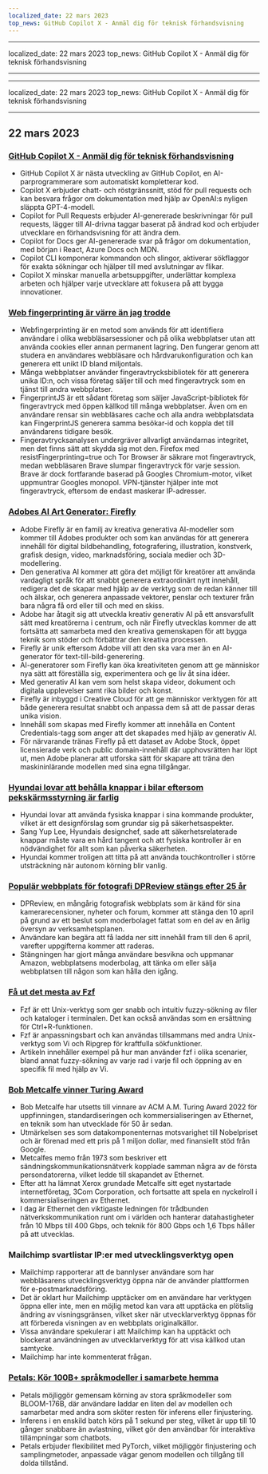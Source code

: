 ```yaml
---
localized_date: 22 mars 2023
top_news: GitHub Copilot X - Anmäl dig för teknisk förhandsvisning
---
```


---

localized_date: 22 mars 2023
top_news: GitHub Copilot X - Anmäl dig för teknisk förhandsvisning

---

---

localized_date: 22 mars 2023
top_news: GitHub Copilot X - Anmäl dig för teknisk förhandsvisning

---



<CallToAction />

<Steps>

## 22 mars 2023

### [GitHub Copilot X - Anmäl dig för teknisk förhandsvisning](https://github.blog/2023-03-22-github-copilot-x-the-ai-powered-developer-experience/?ref=hackernewsgpt.com)

- GitHub Copilot X är nästa utveckling av GitHub Copilot, en AI-parprogrammerare som automatiskt kompletterar kod.
- Copilot X erbjuder chatt- och röstgränssnitt, stöd för pull requests och kan besvara frågor om dokumentation med hjälp av OpenAI:s nyligen släppta GPT-4-modell.
- Copilot for Pull Requests erbjuder AI-genererade beskrivningar för pull requests, lägger till AI-drivna taggar baserat på ändrad kod och erbjuder utvecklare en förhandsvisning för att ändra dem.
- Copilot for Docs ger AI-genererade svar på frågor om dokumentation, med början i React, Azure Docs och MDN.
- Copilot CLI komponerar kommandon och slingor, aktiverar sökflaggor för exakta sökningar och hjälper till med avslutningar av flikar.
- Copilot X minskar manuella arbetsuppgifter, underlättar komplexa arbeten och hjälper varje utvecklare att fokusera på att bygga innovationer.

### [Web fingerprinting är värre än jag trodde](https://www.bitestring.com/posts/2023-03-19-web-fingerprinting-is-worse-than-I-thought.html?ref=hackernewsgpt.com)

- Webfingerprinting är en metod som används för att identifiera användare i olika webbläsarsessioner och på olika webbplatser utan att använda cookies eller annan permanent lagring. Den fungerar genom att studera en användares webbläsare och hårdvarukonfiguration och kan generera ett unikt ID bland miljontals.
- Många webbplatser använder fingeravtrycksbibliotek för att generera unika ID:n, och vissa företag säljer till och med fingeravtryck som en tjänst till andra webbplatser.
- FingerprintJS är ett sådant företag som säljer JavaScript-bibliotek för fingeravtryck med öppen källkod till många webbplatser. Även om en användare rensar sin webbläsares cache och alla andra webbplatsdata kan FingerprintJS generera samma besökar-id och koppla det till användarens tidigare besök.
- Fingeravtrycksanalysen undergräver allvarligt användarnas integritet, men det finns sätt att skydda sig mot den. Firefox med resistFingerprinting=true och Tor Browser är säkrare mot fingeravtryck, medan webbläsaren Brave slumpar fingeravtryck för varje session. Brave är dock fortfarande baserad på Googles Chromium-motor, vilket uppmuntrar Googles monopol. VPN-tjänster hjälper inte mot fingeravtryck, eftersom de endast maskerar IP-adresser.

### [Adobes AI Art Generator: Firefly](https://www.adobe.com/sensei/generative-ai/firefly.html?ref=hackernewsgpt.com)

- Adobe Firefly är en familj av kreativa generativa AI-modeller som kommer till Adobes produkter och som kan användas för att generera innehåll för digital bildbehandling, fotografering, illustration, konstverk, grafisk design, video, marknadsföring, sociala medier och 3D-modellering.
- Den generativa AI kommer att göra det möjligt för kreatörer att använda vardagligt språk för att snabbt generera extraordinärt nytt innehåll, redigera det de skapar med hjälp av de verktyg som de redan känner till och älskar, och generera anpassade vektorer, penslar och texturer från bara några få ord eller till och med en skiss.
- Adobe har åtagit sig att utveckla kreativ generativ AI på ett ansvarsfullt sätt med kreatörerna i centrum, och när Firefly utvecklas kommer de att fortsätta att samarbeta med den kreativa gemenskapen för att bygga teknik som stöder och förbättrar den kreativa processen.
- Firefly är unik eftersom Adobe vill att den ska vara mer än en AI-generator för text-till-bild-generering.
- AI-generatorer som Firefly kan öka kreativiteten genom att ge människor nya sätt att föreställa sig, experimentera och ge liv åt sina idéer.
- Med generativ AI kan vem som helst skapa videor, dokument och digitala upplevelser samt rika bilder och konst.
- Firefly är inbyggd i Creative Cloud för att ge människor verktygen för att både generera resultat snabbt och anpassa dem så att de passar deras unika vision.
- Innehåll som skapas med Firefly kommer att innehålla en Content Credentials-tagg som anger att det skapades med hjälp av generativ AI.
- För närvarande tränas Firefly på ett dataset av Adobe Stock, öppet licensierade verk och public domain-innehåll där upphovsrätten har löpt ut, men Adobe planerar att utforska sätt för skapare att träna den maskininlärande modellen med sina egna tillgångar.

### [Hyundai lovar att behålla knappar i bilar eftersom pekskärmsstyrning är farlig](https://www.thedrive.com/news/hyundai-promises-to-keep-buttons-in-cars-because-touchscreen-controls-are-dangerous?ref=hackernewsgpt.com)

- Hyundai lovar att använda fysiska knappar i sina kommande produkter, vilket är ett designförslag som grundar sig på säkerhetsaspekter.
- Sang Yup Lee, Hyundais designchef, sade att säkerhetsrelaterade knappar måste vara en hård tangent och att fysiska kontroller är en nödvändighet för allt som kan påverka säkerheten.
- Hyundai kommer troligen att titta på att använda touchkontroller i större utsträckning när autonom körning blir vanlig.

### [Populär webbplats för fotografi DPReview stängs efter 25 år](https://www.dpreview.com/news/5901145460/dpreview-com-to-close?ref=hackernewsgpt.com)

- DPReview, en mångårig fotografisk webbplats som är känd för sina kamerarecensioner, nyheter och forum, kommer att stänga den 10 april på grund av ett beslut som moderbolaget fattat som en del av en årlig översyn av verksamhetsplanen.
- Användare kan begära att få ladda ner sitt innehåll fram till den 6 april, varefter uppgifterna kommer att raderas.
- Stängningen har gjort många användare besvikna och uppmanar Amazon, webbplatsens moderbolag, att tänka om eller sälja webbplatsen till någon som kan hålla den igång.

### [Få ut det mesta av Fzf](https://andrew-quinn.me/fzf/?ref=hackernewsgpt.com)

- Fzf är ett Unix-verktyg som ger snabb och intuitiv fuzzy-sökning av filer och kataloger i terminalen. Det kan också användas som en ersättning för Ctrl+R-funktionen.
- Fzf är anpassningsbart och kan användas tillsammans med andra Unix-verktyg som Vi och Ripgrep för kraftfulla sökfunktioner.
- Artikeln innehåller exempel på hur man använder fzf i olika scenarier, bland annat fuzzy-sökning av varje rad i varje fil och öppning av en specifik fil med hjälp av Vi.

### [Bob Metcalfe vinner Turing Award](https://amturing.acm.org/?2023=&ref=hackernewsgpt.com)

- Bob Metcalfe har utsetts till vinnare av ACM A.M. Turing Award 2022 för uppfinningen, standardiseringen och kommersialiseringen av Ethernet, en teknik som han utvecklade för 50 år sedan.
- Utmärkelsen ses som datakomponenternas motsvarighet till Nobelpriset och är förenad med ett pris på 1 miljon dollar, med finansiellt stöd från Google.
- Metcalfes memo från 1973 som beskriver ett sändningskommunikationsnätverk kopplade samman några av de första persondatorerna, vilket ledde till skapandet av Ethernet.
- Efter att ha lämnat Xerox grundade Metcalfe sitt eget nystartade internetföretag, 3Com Corporation, och fortsatte att spela en nyckelroll i kommersialiseringen av Ethernet.
- I dag är Ethernet den viktigaste ledningen för trådbunden nätverkskommunikation runt om i världen och hanterar datahastigheter från 10 Mbps till 400 Gbps, och teknik för 800 Gbps och 1,6 Tbps håller på att utvecklas.

### Mailchimp svartlistar IP:er med utvecklingsverktyg open

- Mailchimp rapporterar att de bannlyser användare som har webbläsarens utvecklingsverktyg öppna när de använder plattformen för e-postmarknadsföring.
- Det är oklart hur Mailchimp upptäcker om en användare har verktygen öppna eller inte, men en möjlig metod kan vara att upptäcka en plötslig ändring av visningsgränsen, vilket sker när utvecklarverktyg öppnas för att förbereda visningen av en webbplats originalkällor.
- Vissa användare spekulerar i att Mailchimp kan ha upptäckt och blockerat användningen av utvecklarverktyg för att visa källkod utan samtycke.
- Mailchimp har inte kommenterat frågan.

### [Petals: Kör 100B+ språkmodeller i samarbete hemma](https://petals.ml/?ref=hackernewsgpt.com)

- Petals möjliggör gemensam körning av stora språkmodeller som BLOOM-176B, där användare laddar en liten del av modellen och samarbetar med andra som sköter resten för inferens eller finjustering.
- Inferens i en enskild batch körs på 1 sekund per steg, vilket är upp till 10 gånger snabbare än avlastning, vilket gör den användbar för interaktiva tillämpningar som chatbots.
- Petals erbjuder flexibilitet med PyTorch, vilket möjliggör finjustering och samplingmetoder, anpassade vägar genom modellen och tillgång till dolda tillstånd.

</Steps>
